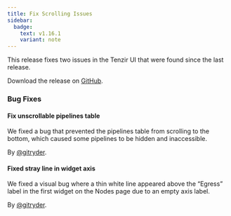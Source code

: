 ```yaml
---
title: Fix Scrolling Issues
sidebar:
  badge:
    text: v1.16.1
    variant: note
---
```


This release fixes two issues in the Tenzir UI that were found since the last release.

Download the release on [GitHub](https://github.com/tenzir/platform/releases/tag/v1.16.1).

### Bug Fixes

#### Fix unscrollable pipelines table

We fixed a bug that prevented the pipelines table from scrolling to the bottom, which caused some pipelines to be hidden and inaccessible.

By [@gitryder](https://github.com/gitryder).

#### Fixed stray line in widget axis

We fixed a visual bug where a thin white line appeared above the “Egress” label in the first widget on the Nodes page due to an empty axis label.

By [@gitryder](https://github.com/gitryder).
